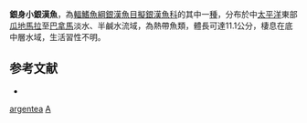 {{Speciesbox 
| status = LC
| status_system = IUCN3.1
| taxon = Atherinella argentea
| authority = [[Chernoff|Chernoff]], 1986
| synonyms = 
}}
'''銀身小銀漢魚'''，為[[輻鰭魚綱|輻鰭魚綱]][[銀漢魚目|銀漢魚目]][[擬銀漢魚科|擬銀漢魚科]]的其中一[[種|種]]，分布於中[[太平洋|太平洋]]東部[[瓜地馬拉|瓜地馬拉]]至[[巴拿馬|巴拿馬]]淡水、半鹹水流域，為熱帶魚類，體長可達11.1公分，棲息在底中層水域，生活習性不明。

==参考文献==
*{{FishBase_species|genus=Atherinella|species=argentea|year=2016|month=3}}

{{Taxonbar|from=Q2388725}}

[[Category:小銀漢魚屬|argentea]]
[[Category:1986年描述的鱼类|A]]